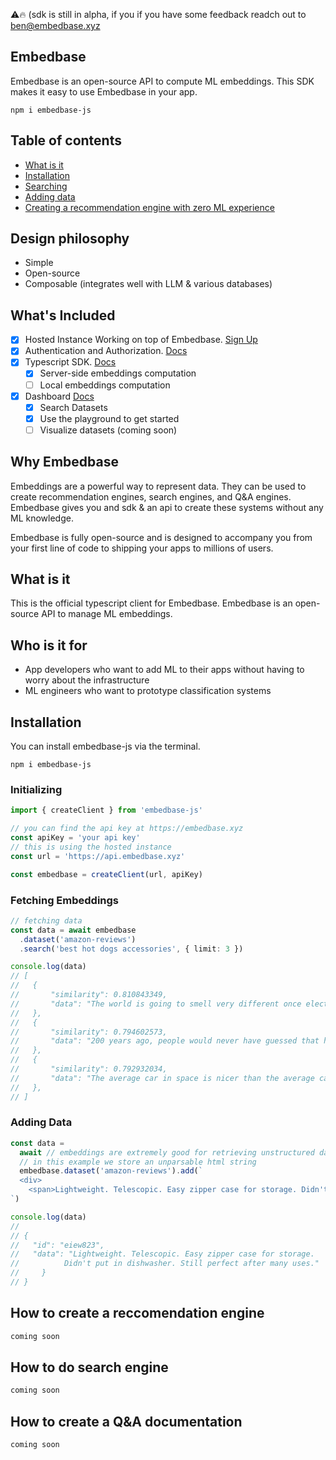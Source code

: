 ⚠️🔥 (sdk is still in alpha, if you if you have some feedback readch out to [ben@embedbase.xyz](mailto:ben@embedbase.xyz)

## Embedbase

Embedbase is an open-source API to compute ML embeddings. This SDK makes it easy to use Embedbase in your app.

```
npm i embedbase-js
```

## Table of contents

- [What is it](#what-is-it)
- [Installation](#installation)
- [Searching](#fetching-embeddings)
- [Adding data](#adding-data)
- [Creating a recommendation engine with zero ML experience](#how-to-create-a-reccomendation-engine)

## Design philosophy

- Simple
- Open-source
- Composable (integrates well with LLM & various databases)

## What's Included

- [x] Hosted Instance Working on top of Embedbase. [Sign Up](https://embedbase.xyz)
- [x] Authentication and Authorization. [Docs](https://docs.embedbase.xyz/auth)
- [x] Typescript SDK. [Docs](https://docs.embedbase.xyz/sdk)
  - [x] Server-side embeddings computation
  - [ ] Local embeddings computation
- [x] Dashboard [Docs](https://docs.embedbase.xyz/dashboard)
  - [x] Search Datasets
  - [x] Use the playground to get started
  - [ ] Visualize datasets (coming soon)

## Why Embedbase

Embeddings are a powerful way to represent data. They can be used to create recommendation engines, search engines, and Q&A engines. Embedbase gives you and sdk & an api to create these systems without any ML knowledge.

Embedbase is fully open-source and is designed to accompany you from your first line of code to shipping your apps to millions of users.

## What is it

This is the official typescript client for Embedbase. Embedbase is an open-source API to manage ML embeddings.

## Who is it for

- App developers who want to add ML to their apps without having to worry about the infrastructure
- ML engineers who want to prototype classification systems

## Installation

You can install embedbase-js via the terminal.

```
npm i embedbase-js
```

### Initializing

```ts
import { createClient } from 'embedbase-js'

// you can find the api key at https://embedbase.xyz
const apiKey = 'your api key'
// this is using the hosted instance
const url = 'https://api.embedbase.xyz'

const embedbase = createClient(url, apiKey)
```

### Fetching Embeddings

```ts
// fetching data
const data = await embedbase
  .dataset('amazon-reviews')
  .search('best hot dogs accessories', { limit: 3 })

console.log(data)
// [
//   {
//       "similarity": 0.810843349,
//       "data": "The world is going to smell very different once electric      vehicles become commonplace"
//   },
//   {
//       "similarity": 0.794602573,
//       "data": "200 years ago, people would never have guessed that humans in the future would communicate by silently tapping on glass"
//   },
//   {
//       "similarity": 0.792932034,
//       "data": "The average car in space is nicer than the average car on Earth"
//   },
// ]
```

### Adding Data

```js
const data =
  await // embeddings are extremely good for retrieving unstructured data
  // in this example we store an unparsable html string
  embedbase.dataset('amazon-reviews').add(`
  <div>
    <span>Lightweight. Telescopic. Easy zipper case for storage. Didn't put in dishwasher. Still perfect after many uses.</span>
`)

console.log(data)
//
// {
//   "id": "eiew823",
//   "data": "Lightweight. Telescopic. Easy zipper case for storage.
//          Didn't put in dishwasher. Still perfect after many uses."
//     }
// }
```

## How to create a reccomendation engine

```js
coming soon


```

## How to do search engine

```js
coming soon
```

## How to create a Q&A documentation

```js
coming soon
```
